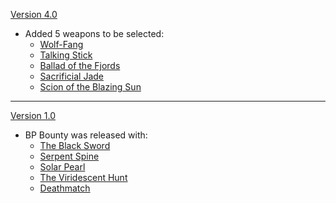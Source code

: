 {{Change History/Header}}
[[Version 4.0]]
* Added 5 weapons to be selected:
** [[Wolf-Fang]]
** [[Talking Stick]]
** [[Ballad of the Fjords]]
** [[Sacrificial Jade]]
** [[Scion of the Blazing Sun]]
----
[[Version 1.0]]
* BP Bounty was released with:
** [[The Black Sword]]
** [[Serpent Spine]]
** [[Solar Pearl]]
** [[The Viridescent Hunt]]
** [[Deathmatch]]